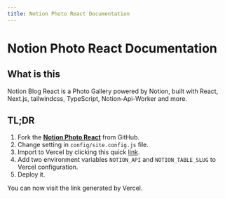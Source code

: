 ```yaml
---
title: Notion Photo React Documentation
---
```


# Notion Photo React Documentation

## What is this

Notion Blog React is a Photo Gallery powered by Notion, built with React, Next.js, tailwindcss, TypeScript, Notion-Api-Worker and more.

## TL;DR

1. Fork the [**Notion Photo React**](https://github.com/Harry-Yep/Notion-Photo-React) from GitHub.
2. Change setting in `config/site.config.js` file.
3. Import to Vercel by clicking this quick [link](https://vercel.com/new/git/external?repository-url=https%3A%2F%2Fgithub.com%2FHarry-Yep%2FNotion-Photo-React).
4. Add two environment variables `NOTION_API` and `NOTION_TABLE_SLUG` to Vercel configuration.
5. Deploy it.

You can now visit the link generated by Vercel.

